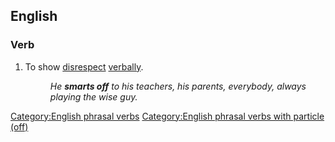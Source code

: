 ==English==

===Verb===
{{en-verb|head=[[smart]] [[off]]|smarts off|smarting off|smarted off}}

# {{context|idiomatic}} To show [[disrespect]] [[verbally]].
#: ''He '''smarts off''' to his teachers, his parents, everybody, always playing the wise guy.''

[[Category:English phrasal verbs]]
[[Category:English phrasal verbs with particle (off)]]